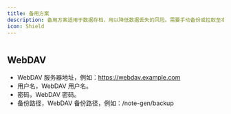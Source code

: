 ```yaml
---
title: 备用方案
description: 备用方案适用于数据存档，用以降低数据丢失的风险。需要手动备份或拉取至本地，目前仅支持 WebDAV。
icon: Shield
---
```


<Image width="0" height="0" src="https://s2.loli.net/2025/07/10/KQNXgx7zryHoOiW.png" />

## WebDAV

- WebDAV 服务器地址，例如：https://webdav.example.com
- 用户名，WebDAV 用户名。
- 密码，WebDAV 密码。
- 备份路径，WebDAV 备份路径，例如：/note-gen/backup
